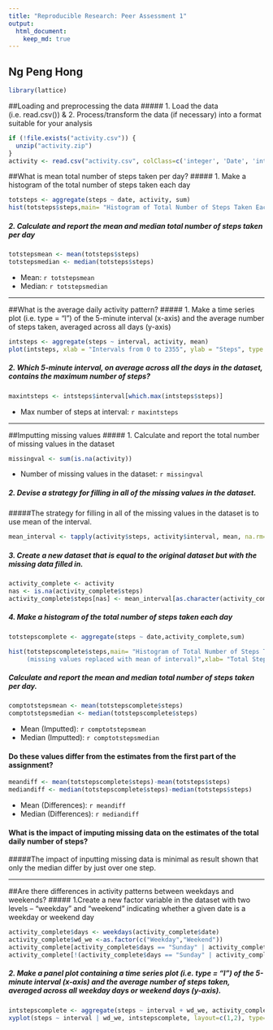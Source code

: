 ```yaml
---
title: "Reproducible Research: Peer Assessment 1"
output: 
  html_document:
    keep_md: true
---
```


## Ng Peng Hong
```r
library(lattice)
```

##Loading and preprocessing the data
##### 1. Load the data (i.e. read.csv()) & 2. Process/transform the data (if necessary) into a format suitable for your analysis
```r
if (!file.exists("activity.csv")) {
  unzip("activity.zip")
}
activity <- read.csv("activity.csv", colClass=c('integer', 'Date', 'integer'))
```

##What is mean total number of steps taken per day?
##### 1. Make a histogram of the total number of steps taken each day
```r
totsteps <- aggregate(steps ~ date, activity, sum)
hist(totsteps$steps,main= "Histogram of Total Number of Steps Taken Each Day",xlab= "Total Steps Each Day",col="Grey")
```

##### 2. Calculate and report the mean and median total number of steps taken per day
```r
totstepsmean <- mean(totsteps$steps)
totstepsmedian <- median(totsteps$steps)
```
* Mean: `r totstepsmean`
* Median:  `r totstepsmedian`

----
  
##What is the average daily activity pattern?
##### 1. Make a time series plot (i.e. type = "l") of the 5-minute interval (x-axis) and the average number of steps taken, averaged across all days (y-axis)
```r
intsteps <- aggregate(steps ~ interval, activity, mean)
plot(intsteps, xlab = "Intervals from 0 to 2355", ylab = "Steps", type = "l", main = "Mean Number of Steps by Interval",col="Blue")
```

##### 2. Which 5-minute interval, on average across all the days in the dataset, contains the maximum number of steps?
```r
maxintsteps <- intsteps$interval[which.max(intsteps$steps)]
```
* Max number of steps at interval: `r maxintsteps`

----
  
##Imputting missing values
##### 1. Calculate and report the total number of missing values in the dataset 
```r
missingval <- sum(is.na(activity))
```

* Number of missing values in the dataset: `r missingval`

##### 2. Devise a strategy for filling in all of the missing values in the dataset.
#####The strategy for filling in all of the missing values in the dataset is to use mean of the interval.
```r
mean_interval <- tapply(activity$steps, activity$interval, mean, na.rm=TRUE, simplify=TRUE)
```


##### 3. Create a new dataset that is equal to the original dataset but with the missing data filled in.
```r
activity_complete <- activity
nas <- is.na(activity_complete$steps)
activity_complete$steps[nas] <- mean_interval[as.character(activity_complete$interval[nas])]
```

##### 4. Make a histogram of the total number of steps taken each day 
```r
totstepscomplete <- aggregate(steps ~ date,activity_complete,sum)

hist(totstepscomplete$steps,main= "Histogram of Total Number of Steps Taken Each Day 
     (missing values replaced with mean of interval)",xlab= "Total Steps Each Day",col="Yellow")
```

##### Calculate and report the mean and median total number of steps taken per day.
```r
comptotstepsmean <- mean(totstepscomplete$steps)
comptotstepsmedian <- median(totstepscomplete$steps)
```

* Mean (Imputted): `r comptotstepsmean`
* Median (Imputted):  `r comptotstepsmedian`

#### Do these values differ from the estimates from the first part of the assignment?
```r
meandiff <- mean(totstepscomplete$steps)-mean(totsteps$steps)
mediandiff <- median(totstepscomplete$steps)-median(totsteps$steps)
```

* Mean (Differences): `r meandiff`
* Median (Differences):  `r mediandiff`

#### What is the impact of imputing missing data on the estimates of the total daily number of steps?
#####The impact of inputting missing data is minimal as result shown that only the median differ by just over one step.

----
  
##Are there differences in activity patterns between weekdays and weekends?
##### 1.Create a new factor variable in the dataset with two levels -- "weekday" and "weekend" indicating whether a given date is a weekday or weekend day
```r
activity_complete$days <- weekdays(activity_complete$date)
activity_complete$wd_we <-as.factor(c("Weekday","Weekend"))
activity_complete[activity_complete$days == "Sunday" | activity_complete$days == "Saturday" ,5]<- factor("Weekend")
activity_complete[!(activity_complete$days == "Sunday" | activity_complete$days == "Saturday"),5 ]<- factor("Weekday")
```

##### 2. Make a panel plot containing a time series plot (i.e. type = "l") of the 5-minute interval (x-axis) and the average number of steps taken, averaged across all weekday days or weekend days (y-axis).
```r
intstepscomplete <- aggregate(steps ~ interval + wd_we, activity_complete, mean)
xyplot(steps ~ interval | wd_we, intstepscomplete, layout=c(1,2), type='l')
```